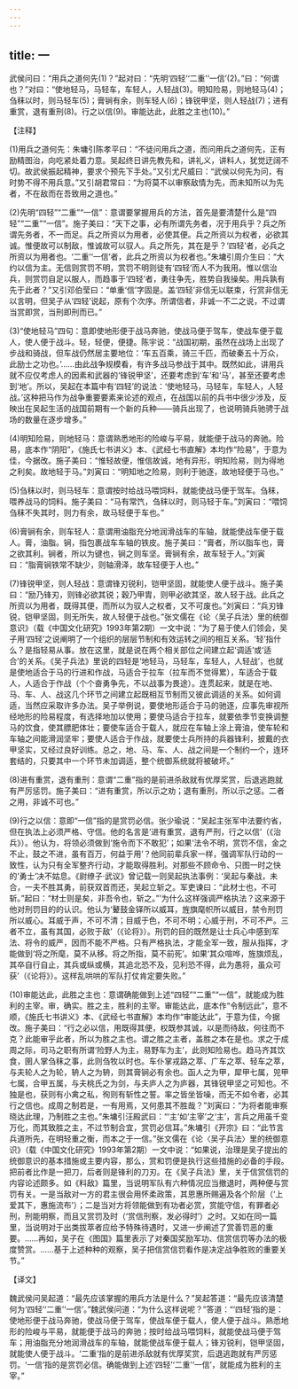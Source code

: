 ```yaml
---
---
---
```

title: 一
---



武侯问曰：“用兵之道何先(1)？”起对曰：“先明‘四轻’‘二重’‘一信’(2)。”曰：“何谓也？”对曰：“使地轻马，马轻车，车轻人，人轻战(3)。明知险易，则地轻马(4)；刍秣以时，则马轻车(5)；膏锏有余，则车轻人(6)；锋锐甲坚，则人轻战(7)；进有重赏，退有重刑(8)。行之以信(9)。审能达此，此胜之主也(10)。”

【注释】

(1)用兵之道何先：朱墉引陈孝平曰：“不徒问用兵之道，而问用兵之道何先，正有励精图治，向吃紧处着力意。吴起终日讲先教先和，讲礼义，讲料人，犹觉迂阔不切。故武侯振起精神，要求个预先下手处。”又引尤尺威曰：“武侯以何先为问，有时势不得不用兵意。”又引胡君常曰：“为将莫不以审察敌情为先，而未知所以为先者，不在敌而在吾致用之道也。”

(2)先明“四轻”“二重”“一信”：意谓要掌握用兵的方法，首先是要清楚什么是“四轻”“二重”“一信”。施子美曰：“天下之事，必有所谓先务者，况于用兵乎？兵之所谓先务者，不一而足。兵之所资以为用者，必使其便。兵之所资以为权者，必欲其诚。惟便故可以制敌，惟诚故可以驭人。兵之所先，其在是乎？‘四轻’者，必兵之所资以为用者也。‘二重’‘一信’者，此兵之所资以为权者也。”朱墉引周介生曰：“大约以信为主。无信则赏罚不明，赏罚不明则徒有‘四轻’而人不为我用。惟以信治兵，则赏罚自足以服人，而趋事于‘四轻’者，勇往争先，胜势自我操矣。用兵孰有先于此者？”又引邓伯莹曰：“单重‘信’字固是。盖‘四轻’非信无以联束，行赏非信无以言明，但吴子从‘四轻’说起，原有个次序。所谓信者，非诚一不二之说，不过谓当赏即赏，当刑即刑而已。”

(3)“使地轻马”四句：意即使地形便于战马奔驰，使战马便于驾车，使战车便于载人，使人便于战斗。轻，轻便，便捷。陈宇说：“战国初期，虽然在战场上出现了步战和骑战，但车战仍然居主要地位：‘车五百乘，骑三千匹，而破秦五十万众，此励士之功也。’……由此战争规模看，有许多战马参战于其中。既然如此，讲用兵就不应仅考虑人的因素和武器的‘锋锐甲坚’，还要考虑到‘车’和‘马’，甚至还要考虑到‘地’。所以，吴起在本篇中有‘四轻’的说法：‘使地轻马，马轻车，车轻人，人轻战。’这种把马作为战争重要要素来论述的观点，在战国以前的兵书中很少涉及，反映出在吴起生活的战国前期有一个新的兵种——骑兵出现了，也说明骑兵驰骋于战场的数量在逐步增多。”

(4)明知险易，则地轻马：意谓熟悉地形的险峻与平易，就能便于战马的奔驰。险易，底本作“阴阳”，《施氏七书讲义》本、《武经七书直解》本均作“险易”，于意为佳，今据改。施子美曰：“惟轻故便，惟信故诚，地有异形，明知险易，则为得地之利矣。故地轻于马。”刘寅曰：“明知地之险易，则利于驰逐，故地轻便于马也。”

(5)刍秣以时，则马轻车：意谓按时给战马喂饲料，就能使战马便于驾车。刍秣，喂养战马的饲料。施子美曰：“马有常饩，刍秣以时，则马轻于车。”刘寅曰：“喂饲刍秣不失其时，则力有余，故马轻便于车也。”

(6)膏锏有余，则车轻人：意谓用油脂充分地润滑战车的车轴，就能使战车便于载人。膏，油脂。锏，指包裹战车车轴的铁皮。施子美曰：“膏者，所以脂车也，膏之欲其利。锏者，所以为键也，锏之则车坚。膏锏有余，故车轻于人。”刘寅曰：“脂膏锏铁常不缺少，则轴滑泽，故车轻便于人也。”

(7)锋锐甲坚，则人轻战：意谓锋刃锐利，铠甲坚固，就能使人便于战斗。施子美曰：“励乃锋刃，则锋必欲其锐；穀乃甲胄，则甲必欲其坚，故人轻于战。此兵之所资以为用者，既得其便，而所以为驭人之权者，又不可废也。”刘寅曰：“兵刃锋锐，铠甲坚固，则无所失，故人轻便于战也。”张文儒在《论〈吴子兵法〉里的统御意识》（载《中国文化研究》1993年第2期）一文中说：“为了易于使人们领会，吴子用‘四轻’之说阐明了一个组织的层层节制和有效运转之间的相互关系。‘轻’指什么？是指轻易从事。放在这里，就是说在两个相关部位之间建立起‘调适’或‘适合’的关系。《吴子兵法》里说的四轻是‘地轻马，马轻车，车轻人，人轻战’，也就是使地适合于马的行进和作战，马适合于拉车（拉车而不觉得累），车适合于载人，人适合于作战（个个奋勇争先，不以战事为畏途）。连贯起来，就是在地、马、车、人、战这几个环节之间建立起既相互节制而又彼此调适的关系。如何调适，当然应采取许多办法。吴子举例说，要使地形适合于马的驰逐，应事先审视所经地形的险易程度，有选择地加以使用；要使马适合于拉车，就要依季节变换调整马的饮食，使其膘肥体壮；要使车适合于载人，就应在车轴上涂上膏油，使车轮和车轴之间能滑润坚牢；要使人适合于作战，就要使士兵所持的兵器锋利，披戴的衣甲坚实，又经过良好训练。总之，地、马、车、人、战之间是一个制约一个，连环套结的，只要其中一个环节未加调适，整个统御系统就将被破坏。”

(8)进有重赏，退有重刑：意谓“二重”指的是前进杀敌就有优厚奖赏，后退逃跑就有严厉惩罚。施子美曰：“进有重赏，所以示之劝；退有重刑，所以示之惩。二者之用，非诚不可也。”

(9)行之以信：意即“一信”指的是赏罚必信。张少瑜说：“吴起主张军中法要约省，但在执法上必须严格、守信。他的名言是‘进有重赏，退有严刑，行之以信’（《治兵》）。他认为，将领必须做到‘施令而下不敢犯’；如果‘法令不明，赏罚不信，金之不止，鼓之不进，虽有百万，何益于用’？他同前辈兵家一样，强调军队行动的一致性，认为只有全军整齐行动，才能取得胜利。对那些不顾命令、只图一时之快的‘勇士’决不姑息。《尉缭子·武议》曾记载一则吴起执法事例：‘吴起与秦战，未合，一夫不胜其勇，前获双首而还，吴起立斩之。军吏谏曰：“此材士也，不可斩。”起曰：“材士则是矣，非吾令也，斩之。”’为什么这样强调严格执法？这来源于他对刑罚目的的认识。他认为‘鼙鼓金铎所以威耳，旌旗麾帜所以威目，禁令刑罚所以威心。耳威于声，不可不清；目威于色，不可不明；心威于刑，不可不严。三者不立，虽有其国，必败于敌’（《论将》）。刑罚的目的既然是让士兵心中感到军法、将令的威严，因而不能不严格。只有严格执法，才能全军一致，服从指挥，才能做到‘将之所麾，莫不从移。将之所指，莫不前死’。如果‘其众喧哗，旌旗烦乱，其卒自行自止，其兵或纵或横，其追北恐不及，见利恐不得，此为愚将，虽众可获’（《论将》）。这样乱哄哄的军队打仗肯定要失败。”

(10)审能达此，此胜之主也：意谓确能做到上述“四轻”“二重”“一信”，就能成为胜利的主宰。审，确实。胜之主，胜利的主宰。审能达此，底本作“令制远此”，意不顺，《施氏七书讲义》本、《武经七书直解》本均作“审能达此”，于意为佳，今据改。施子美曰：“行之必以信，用既得其便，权既参其诚，以是而待敌，何往而不克？此能审乎此者，所以为胜之主也。谓之胜之主者，盖胜之本在是也。求之于成周之际，司马之职有所谓‘险野人为主，易野车为主’，此则知险易也。趋马齐其饮食，圉人掌刍秣之事，此则刍牧以时也。车仆掌戎路之萃、广车之萃、轻车之萃，与夫轮人之为轮，辀人之为辀，则其膏锏必有余也。函人之为甲，犀甲七属，兕甲七属，合甲五属，与夫桃氏之为剑，与夫庐人之为庐器，其锋锐甲坚之可知也。不独是也，获则有小禽之私，徇则有斩性之誓。率之皆坐皆噪，而无不如令者，必其行之信也。成周之制若是，一有用焉，又何患其不胜哉？”刘寅曰：“为将者能审察晓达此理，乃制胜之主也。”朱墉引汪殿武曰：“‘主’如‘主宰’之‘主’，言兵之用虽千变万化，而其致胜之主，不过节制合宜，赏罚必信耳。”朱墉引《开宗》曰：“此节言兵道所先，在明轻重之衡，而本之于一信。”张文儒在《论〈吴子兵法〉里的统御意识》（载《中国文化研究》1993年第2期）一文中说：“如果说，治理是吴子提出的统御意识的基本措施或主要内容，那么，赏和罚便是执行这些措施的必备的手段。把前者比作是一把刀，后者则是锋利的刀刃。在《吴子兵法》里，关于信赏信罚的内容论述颇多。如《料敌》篇里，当说明军队有六种情况应当撤退时，两种便与赏罚有关。一是当敌对一方的君主很会用怀柔政策，其恩惠所赐遍及各个阶层（‘上爱其下，惠施流布’）；二是当对方将领能做到有功者必赏，赏能守信，有罪者必刑，刑能明察，而且又赏罚及时（‘赏信刑察，发必得时’）之时。又如在同一篇里，当说明对于出类拔萃者应给予特殊待遇时，又进一步阐述了赏善罚恶的重要。……再如，吴子在《图国》篇里表示了对秦国奖励军功、信赏信罚等办法的极度赞赏。……基于上述种种的观察，吴子把信赏信罚看作是决定战争胜败的重要关节。”

【译文】

魏武侯问吴起道：“最先应该掌握的用兵方法是什么？”吴起答道：“最先应该清楚何为‘四轻’‘二重’‘一信’。”魏武侯问道：“为什么这样说呢？”答道：“‘四轻’指的是：使地形便于战马奔驰，使战马便于驾车，使战车便于载人，使人便于战斗。熟悉地形的险峻与平易，就能便于战马的奔驰；按时给战马喂饲料，就能使战马便于驾车；用油脂充分地润滑战车的车轴，就能使战车便于载人；锋刃锐利，铠甲坚固，就能使人便于战斗。‘二重’指的是前进杀敌就有优厚奖赏，后退逃跑就有严厉惩罚。‘一信’指的是赏罚必信。确能做到上述‘四轻’‘二重’‘一信’，就能成为胜利的主宰。”